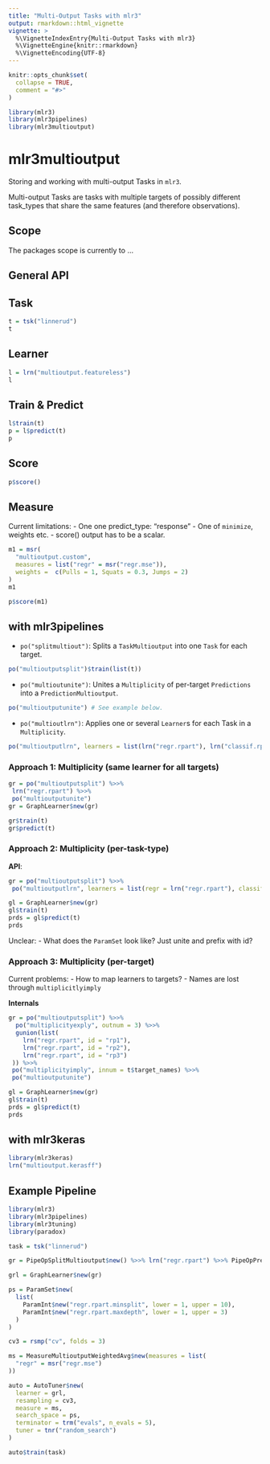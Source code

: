 ```yaml
---
title: "Multi-Output Tasks with mlr3"
output: rmarkdown::html_vignette
vignette: >
  %\VignetteIndexEntry{Multi-Output Tasks with mlr3}
  %\VignetteEngine{knitr::rmarkdown}
  %\VignetteEncoding{UTF-8}
---
```


```r
knitr::opts_chunk$set(
  collapse = TRUE,
  comment = "#>"
)
```

```r
library(mlr3)
library(mlr3pipelines)
library(mlr3multioutput)
```

# mlr3multioutput

Storing and working with multi-output Tasks in `mlr3`.

Multi-output Tasks are tasks with multiple targets of possibly different task_types that share the same features (and therefore observations).

## Scope

The packages scope is currently to ...



## General API

## Task

```r
t = tsk("linnerud")
t
```


## Learner


```r
l = lrn("multioutput.featureless")
l
```

## Train & Predict

```r
l$train(t)
p = l$predict(t)
p
```

## Score

```r
p$score()
```

## Measure

Current limitations:
- One one predict_type: "response"
- One of `minimize`, weights etc.
- score() output has to be a scalar.

```r
m1 = msr(
  "multioutput.custom",
  measures = list("regr" = msr("regr.mse")),
  weights =  c(Pulls = 1, Squats = 0.3, Jumps = 2)
)
m1
```

```r
p$score(m1)
```

## with mlr3pipelines

- `po("splitmultiout")`: Splits a `TaskMultioutput` into one `Task` for each target.

```r
po("multioutputsplit")$train(list(t))
```

- `po("multioutunite")`: Unites a `Multiplicity` of per-target `Predictions` into a `PredictionMultioutput`.

```r
po("multioutputunite") # See example below.
```

- `po("multioutlrn")`: Applies one or several `Learner`s for each Task in a `Multiplicity`.

```r
po("multioutputlrn", learners = list(lrn("regr.rpart"), lrn("classif.rpart")))
```

### Approach 1: Multiplicity (same learner for all targets)

```r
gr = po("multioutputsplit") %>>%
 lrn("regr.rpart") %>>%
 po("multioutputunite")
gr = GraphLearner$new(gr)

gr$train(t)
gr$predict(t)
```

### Approach 2: Multiplicity (per-task-type)

**API**:

```r
gr = po("multioutputsplit") %>>%
 po("multioutputlrn", learners = list(regr = lrn("regr.rpart"), classif = lrn("classif.rpart")))

gl = GraphLearner$new(gr)
gl$train(t)
prds = gl$predict(t)
prds
```

Unclear:
- What does the `ParamSet` look like? Just unite and prefix with id?

### Approach 3: Multiplicity (per-target)

Current problems:
  - How to map learners to targets?
  - Names are lost through  `multiplicitlyimply`

**Internals**

```r
gr = po("multioutputsplit") %>>%
  po("multiplicityexply", outnum = 3) %>>%
  gunion(list(
    lrn("regr.rpart", id = "rp1"),
    lrn("regr.rpart", id = "rp2"),
    lrn("regr.rpart", id = "rp3")
 )) %>>%
 po("multiplicityimply", innum = t$target_names) %>>%
 po("multioutputunite")

gl = GraphLearner$new(gr)
gl$train(t)
prds = gl$predict(t)
prds
```

## with mlr3keras

```r
library(mlr3keras)
lrn("multioutput.kerasff")
```


## Example Pipeline

```r
library(mlr3)
library(mlr3pipelines)
library(mlr3tuning)
library(paradox)

task = tsk("linnerud")

gr = PipeOpSplitMultioutput$new() %>>% lrn("regr.rpart") %>>% PipeOpPredictionMultioutputUnite$new()

grl = GraphLearner$new(gr)

ps = ParamSet$new(
  list(
    ParamInt$new("regr.rpart.minsplit", lower = 1, upper = 10),
    ParamInt$new("regr.rpart.maxdepth", lower = 1, upper = 3)
  )
)

cv3 = rsmp("cv", folds = 3)

ms = MeasureMultioutputWeightedAvg$new(measures = list(
  "regr" = msr("regr.mse")
))

auto = AutoTuner$new(
  learner = grl,
  resampling = cv3,
  measure = ms,
  search_space = ps,
  terminator = trm("evals", n_evals = 5),
  tuner = tnr("random_search")
)

auto$train(task)
```
